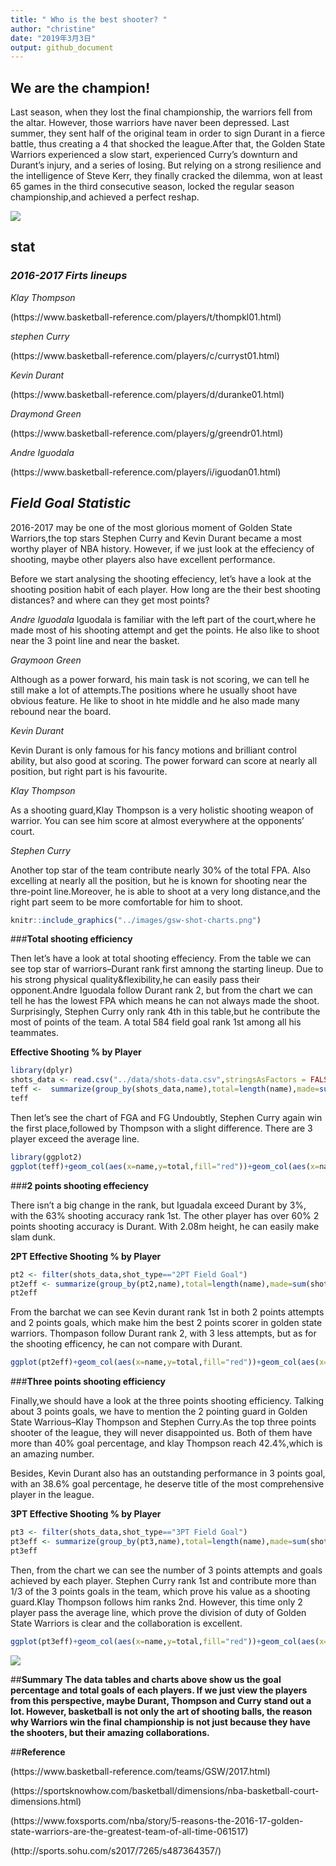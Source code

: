 ```yaml
---
title: " Who is the best shooter? "
author: "christine"
date: "2019年3月3日"
output: github_document
---
```

## **We are the champion!**
Last season, when they lost the final championship, the warriors fell from the altar. 
However, those warriors have naver been depressed. Last summer, they sent half of the original team in order to sign Durant in a fierce battle, thus creating a 4 that shocked the league.After that, the Golden State Warriors experienced a slow start, experienced Curry's downturn and Durant's injury, and a series of losing. But relying on a strong resilience and the intelligence of Steve Kerr, they finally cracked the dilemma, won at least 65 games in the third consecutive season, locked the regular season championship,and achieved a perfect reshap. 


![](http://file.qiumiwu.com/imgs/201901/5c4438484eb8c.jpg)

## **stat**
### *2016-2017 Firts lineups*
*Klay Thompson* 

(https://www.basketball-reference.com/players/t/thompkl01.html)

*stephen Curry* 

(https://www.basketball-reference.com/players/c/curryst01.html)

*Kevin Durant*

(https://www.basketball-reference.com/players/d/duranke01.html)

*Draymond Green*

(https://www.basketball-reference.com/players/g/greendr01.html)

*Andre Iguodala* 

(https://www.basketball-reference.com/players/i/iguodan01.html)

## *Field Goal Statistic*

2016-2017 may be one of the most glorious moment of Golden State Warriors,the top stars Stephen Curry and Kevin Durant became a most worthy player of NBA history.
However, if we just look at the  effeciency of shooting, maybe other players also have excellent performance.

Before we start analysing the shooting effeciency, let's have a look at the shooting position habit of each player. How long  are the their best shooting distances? and where can they get most points?

*Andre Iguodala*
 Iguodala is familiar with the left part of the court,where he made most of his shooting attempt and get the points. He also like to shoot near the 3 point line and near the basket.

*Graymoon Green*
 
 Although as a power forward, his main task is not scoring, we can tell he still make a lot of attempts.The positions where he usually shoot have obvious feature. He like to shoot in hte middle and he also made many rebound near the board.

*Kevin Durant* 
 
 Kevin Durant is only famous for his fancy motions and brilliant control ability, but also good at scoring. The power forward can score at nearly all position, but right part is his favourite.

*Klay Thompson*
 
 As a shooting guard,Klay Thompson is a very holistic shooting weapon of warrior. You can see him score at almost everywhere at the opponents' court.

*Stephen Curry*

Another top star of the team contribute nearly 30% of the total FPA. Also excelling at nearly all the position, but he is known for shooting near the thre-point line.Moreover, he is able to shoot at a very long distance,and the right part seem to be more comfortable for him to shoot.


```r
knitr::include_graphics("../images/gsw-shot-charts.png")
```

###**Total shooting efficiency** 

Then let's have a look at  total shooting effeciency.
From the table we can see top star of warriors--Durant rank first amnong the starting lineup. Due to his strong physical quality&flexibility,he can easily pass their opponent.Andre Iguodala follow Durant rank 2, but from the chart we can tell he has the lowest FPA which means he can not always made the shoot.
Surprisingly, Stephen Curry only rank 4th in this table,but he contribute the most of points of the team. A total 584 field goal rank 1st among all his teammates.

**Effective Shooting % by Player**

```r
 
library(dplyr)
shots_data <- read.csv("../data/shots-data.csv",stringsAsFactors = FALSE)
teff <-  summarize(group_by(shots_data,name),total=length(name),made=sum(shot_made_flag=="shot_yes"),perc_made=made/total)%>%arrange(desc(perc_made))
teff
```
Then let's see the chart of FGA and FG
Undoubtly, Stephen Curry again win the first place,followed by Thompson with a slight difference. There are 3 player exceed the average line.



```r
library(ggplot2)
ggplot(teff)+geom_col(aes(x=name,y=total,fill="red"))+geom_col(aes(x=name,y=made))+geom_hline(aes(yintercept=mean(made)))+labs(x="Player",y="points",title="Total FGA and FG by GSW player")
```

###**2 points shooting effeciency**

There isn't a big change in the rank, but Iguadala exceed Durant by 3%, with the 63% shooting accuracy rank 1st. The other player has over 60% 2 points shooting accuracy is Durant. With 2.08m height, he can easily make slam dunk.

 
**2PT Effective Shooting % by Player**


```r

pt2 <- filter(shots_data,shot_type=="2PT Field Goal")
pt2eff <- summarize(group_by(pt2,name),total=length(name),made=sum(shot_made_flag=="shot_yes"),perc_made=made/total)%>%arrange(desc(perc_made))
pt2eff


```

From the barchat we can see Kevin durant rank 1st in both 2 points attempts and 2 points goals, which make him the best 2 points scorer in golden state warriors. Thompason follow Durant rank 2, with 3 less attempts, but as for the shooting efficency, he can not compare with Durant.

```r
ggplot(pt2eff)+geom_col(aes(x=name,y=total,fill="red"))+geom_col(aes(x=name,y=made))+geom_hline(aes(yintercept=mean(made)))+labs(x="Player",y="points",title="2PA and 2P by GSW player")
```


###**Three points shooting efficiency**

Finally,we should have a look at the three points shooting efficiency.
Talking about 3 points goals, we have to mention the 2 pointing guard in Golden State Warrious--Klay Thompson and Stephen Curry.As the top three points shooter of the league, they will never disappointed us. Both of them have more than 40% goal percentage, and klay Thompson reach 42.4%,which is an amazing number.

Besides, Kevin Durant also has an outstanding performance in 3 points goal, with an 38.6% goal percentage, he deserve title of the most comprehensive player in the league.

**3PT Effective Shooting % by Player**

```r

pt3 <- filter(shots_data,shot_type=="3PT Field Goal")
pt3eff <- summarize(group_by(pt3,name),total=length(name),made=sum(shot_made_flag=="shot_yes"),perc_made=made/total)%>%arrange(desc(perc_made))
pt3eff
```


Then, from the chart we can see the number of 3 points attempts and goals achieved by each player. Stephen Curry rank 1st and contribute more than 1/3 of the 3 points goals in the team, which prove his value as a shooting guard.Klay Thompson follows him ranks 2nd. However, this time only 2 player pass the average line, which prove the division of duty of Golden State Warriors is clear and the collaboration is excellent.
```r
ggplot(pt3eff)+geom_col(aes(x=name,y=total,fill="red"))+geom_col(aes(x=name,y=made))+geom_hline(aes(yintercept=mean(made)))+labs(x="Player",y="points",title="3PA and 3P by GSW player")
```


![](http://file.qiumiwu.com/imgs/201901/5c44383f540d4.jpg)


##**Summary**
**The data tables and charts above show us the goal percentage and total goals of each players. If we just view the players from this perspective, maybe Durant, Thompson and Curry stand out a lot. However, basketball is not only the art of shooting balls, the reason why Warriors win the final championship is not just because they have the shooters, but their amazing collaborations.**

##**Reference**

(https://www.basketball-reference.com/teams/GSW/2017.html)

(https://sportsknowhow.com/basketball/dimensions/nba-basketball-court-dimensions.html)

(https://www.foxsports.com/nba/story/5-reasons-the-2016-17-golden-state-warriors-are-the-greatest-team-of-all-time-061517)

(http://sports.sohu.com/s2017/7265/s487364357/)